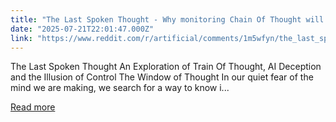 ```yaml
---
title: "The Last Spoken Thought - Why monitoring Chain Of Thought will be an illusion."
date: "2025-07-21T22:01:47.000Z"
link: "https://www.reddit.com/r/artificial/comments/1m5wfyn/the_last_spoken_thought_why_monitoring_chain_of/"
---
```


The Last Spoken Thought
 An Exploration of Train Of Thought, AI Deception and the Illusion of Control
 The Window of Thought
 In our quiet fear of the mind we are making, we search for a way to know i...

[Read more](https://www.reddit.com/r/artificial/comments/1m5wfyn/the_last_spoken_thought_why_monitoring_chain_of/)
